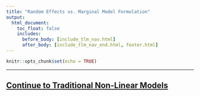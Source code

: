 ```yaml
---
title: "Random Effects vs. Marginal Model Formulation"
output:
  html_document:
    toc_float: false
    includes:
      before_body: [include_tlm_nav.html]
      after_body: [include_tlm_nav_end.html, footer.html]
---
```


```r
knitr::opts_chunk$set(echo = TRUE)
```



***
## [Continue to Traditional Non-Linear Models](tnlm-1.html){.continue-link}